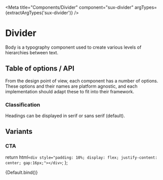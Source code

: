 
<Meta title="Components/Divider" component="sux-divider" argTypes={extractArgTypes('sux-divider')} />

# Divider

Body is a typography component used to create various levels of hierarchies between text.

## Table of options / API

From the design point of view, each component has a number of options. These options and their names are platform agnostic, and each implementation should adapt these to fit into their framework.

<ArgsTable of="sux-divider" />

### Classification

Headings can be displayed in serif or sans serif (default).

## Variants

### CTA

  return html` <div style="padding: 10%; display: flex; justify-content: center; gap:16px;"></div> `;
};

<Canvas>
  <Story name="Playground">{Default.bind()}</Story>
</Canvas>
